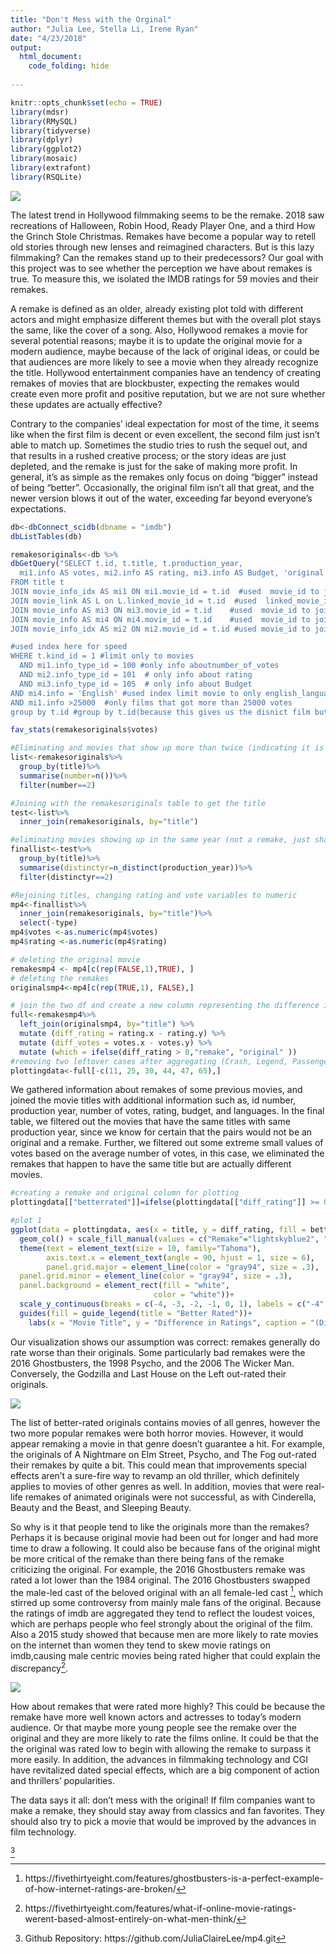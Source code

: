 ```yaml
---
title: "Don't Mess with the Orginal"
author: "Julia Lee, Stella Li, Irene Ryan"
date: "4/23/2018"
output:
  html_document:
    code_folding: hide
    
---
```


```r
knitr::opts_chunk$set(echo = TRUE)
library(mdsr)
library(RMySQL)
library(tidyverse)
library(dplyr)
library(ggplot2)
library(mosaic)
library(extrafont)
library(RSQLite)
```

![](https://www.denverlibrary.org/sites/dplorg/files/2016/07/hollywood-remakes.jpeg)




The latest trend in Hollywood filmmaking seems to be the remake. 2018 saw recreations of Halloween, Robin Hood, Ready Player One, and a third How the Grinch Stole Christmas. Remakes have become a popular way to retell old stories through new lenses and reimagined characters. But is this lazy filmmaking? Can the remakes stand up to their predecessors? Our goal with this project was to see whether the perception we have about remakes is true. To measure this, we isolated the IMDB ratings for 59 movies and their remakes. 

A remake is defined as an older, already existing plot told with different actors and might emphasize different themes but with the overall plot stays the same, like the cover of a song. Also, Hollywood remakes a movie for several potential reasons; maybe it is to update the original movie for a modern audience, maybe because of the lack of original ideas, or could be that audiences are more likely to see a movie when they already recognize the title. Hollywood entertainment companies have an tendency of creating remakes of movies that are blockbuster, expecting the remakes would create even more profit and positive reputation, but we are not sure whether these updates are actually effective? 

Contrary to the companies’ ideal expectation for most of the time, it seems like when the first film is decent or even excellent, the second film just isn’t able to match up. Sometimes the studio tries to rush the sequel out, and that results in a rushed creative process; or the story ideas are just depleted, and the remake is just for the sake of making more profit. In general, it’s as simple as the remakes only focus on doing “bigger” instead of being “better”. Occasionally, the original film isn’t all that great, and the newer version blows it out of the water, exceeding far beyond everyone’s expectations. 


```r
db<-dbConnect_scidb(dbname = "imdb")
dbListTables(db)
```

```r
remakesoriginals<-db %>%
dbGetQuery("SELECT t.id, t.title, t.production_year, 
  mi1.info AS votes, mi2.info AS rating, mi3.info AS Budget, 'original' AS type, mi4.info AS Languages
FROM title t 
JOIN movie_info_idx AS mi1 ON mi1.movie_id = t.id  #used  movie_id to join movie_info_idx to title
JOIN movie_link AS L on L.linked_movie_id = t.id  #used  linked_movie_id to join movie_link to title  
JOIN movie_info AS mi3 ON mi3.movie_id = t.id    #used  movie_id to join movie_info to title
JOIN movie_info AS mi4 ON mi4.movie_id = t.id    #used  movie_id to join movie_info to title
JOIN movie_info_idx AS mi2 ON mi2.movie_id = t.id #used movie_id to join movie_info_idx to title

#used index here for speed
WHERE t.kind_id = 1 #limit only to movies 
  AND mi1.info_type_id = 100 #only info aboutnumber_of_votes 
  AND mi2.info_type_id = 101  # only info about rating 
  AND mi3.info_type_id = 105  # only info about Budget
AND mi4.info = 'English' #used index limit movie to only english_language films 
AND mi1.info >25000  #only films that got more than 25000 votes
group by t.id #group by t.id(because this gives us the disnict film but it could have same title);") 

fav_stats(remakesoriginals$votes)
```

```r
#Eliminating and movies that show up more than twice (indicating it is not an original-remake pair)
list<-remakesoriginals%>%
  group_by(title)%>%
  summarise(number=n())%>%
  filter(number==2)

#Joining with the remakesoriginals table to get the title
test<-list%>%
  inner_join(remakesoriginals, by="title")

#eliminating movies showing up in the same year (not a remake, just share the same name)
finallist<-test%>%
  group_by(title)%>%
  summarise(distinctyr=n_distinct(production_year))%>%
  filter(distinctyr==2)

#Rejoining titles, changing rating and vote variables to numeric
mp4<-finallist%>%
  inner_join(remakesoriginals, by="title")%>%
  select(-type)
mp4$votes <-as.numeric(mp4$votes)
mp4$rating <-as.numeric(mp4$rating)
```

```r
# deleting the original movie
remakesmp4 <- mp4[c(rep(FALSE,1),TRUE), ]
# deleting the remakes
originalsmp4<-mp4[c(rep(TRUE,1), FALSE),]

# join the two df and create a new column representing the difference in vote and rating
full<-remakesmp4%>%
  left_join(originalsmp4, by="title") %>%
  mutate (diff_rating = rating.x - rating.y) %>%
  mutate (diff_votes = votes.x - votes.y) %>%
  mutate (which = ifelse(diff_rating > 0,"remake", "original" ))
#removing two leftover cases after aggregating (Crash, Legend, Passengers, The Avengers, The Gift, and Unknown)
plottingdata<-full[-c(11, 25, 30, 44, 47, 65),]
```


We gathered information about remakes of some previous movies, and joined the movie titles with additional information such as, id number, production year, number of votes, rating, budget, and languages. In the final table, we filtered out the movies that have the same titles with same production year, since we know for certain that the pairs would not be an original and a remake. Further,  we filtered out some extreme small values of votes based on the average number of votes, in this case, we eliminated the remakes that happen to have the same title but are actually different movies.


```r
#creating a remake and original column for plotting
plottingdata[["betterrated"]]=ifelse(plottingdata[["diff_rating"]] >= 0, "Remake", "Original")
```

```r

#plot 1
ggplot(data = plottingdata, aes(x = title, y = diff_rating, fill = betterrated))+ 
  geom_col() + scale_fill_manual(values = c("Remake"="lightskyblue2", "Original"="violet"))+
  theme(text = element_text(size = 10, family="Tahoma"),
        axis.text.x = element_text(angle = 90, hjust = 1, size = 6), 
        panel.grid.major = element_line(color = "gray94", size = .3),
  panel.grid.minor = element_line(color = "gray94", size = .3),
  panel.background = element_rect(fill = "white",
                                color = "white"))+ 
  scale_y_continuous(breaks = c(-4, -3, -2, -1, 0, 1), labels = c("-4", "-3", "-2", "-1", "0", "1"))+ 
  guides(fill = guide_legend(title = "Better Rated"))+
    labs(x = "Movie Title", y = "Difference in Ratings", caption = "(Difference = Remake - Original)")
```


Our visualization shows our assumption was correct: remakes generally do rate worse than their originals. Some particularly bad remakes were the 2016 Ghostbusters, the 1998 Psycho, and the 2006 The Wicker Man. Conversely, the Godzilla and Last House on the Left out-rated their originals.



![](http://1.bp.blogspot.com/-RJOmG9_eOs0/U4knEmzPK-I/AAAAAAAAAGk/uUco5oaDjq0/s1600/Godzilla+VS.jpg)





The list of better-rated originals contains movies of all genres, however the two more popular remakes were both horror movies. However, it would appear remaking a movie in that genre doesn’t guarantee a hit. For example, the originals of A Nightmare on Elm Street, Psycho, and The Fog out-rated their remakes by quite a bit. This could mean that improvements special effects aren’t a sure-fire way to revamp an old thriller, which definitely applies to movies of other genres as well. In addition, movies that were real-life remakes of animated originals were not successful, as with Cinderella, Beauty and the Beast, and Sleeping Beauty.

So why is it that people tend to like the originals more than the remakes? Perhaps it is because original movie had been out for longer and had more time to draw a following. It could also be because fans of the original might be more critical of the remake than there being fans of the remake criticizing the original. For example, the 2016 Ghostbusters remake was rated a lot lower than the 1984 original. The 2016 Ghostbusters swapped the male-led cast of the beloved original with an all female-led cast ^[https://fivethirtyeight.com/features/ghostbusters-is-a-perfect-example-of-how-internet-ratings-are-broken/], which stirred up some controversy from mainly male fans of the original. Because the ratings of imdb are aggregated they tend to reflect the loudest voices, which are perhaps people who feel strongly about the original of the film. Also a 2015 study showed that because men are more likely to rate movies on the internet than women they tend to skew movie ratings on imdb,causing male centric movies being rated higher that could explain the discrepancy^[https://fivethirtyeight.com/features/what-if-online-movie-ratings-werent-based-almost-entirely-on-what-men-think/].  


![](https://independentaustralia.net/_lib/slir/w900-h600/https://independentaustralia.net/i/article/img/article-9324-hero.jpg)


How about remakes that were rated more highly? This could be because the remake have more well known actors and actresses to today’s modern audience. Or that maybe more young people see the remake over the original and they are more likely to rate the films online. It could be that the the original was rated low to begin with allowing the remake to surpass it more easily. In addition, the advances in filmmaking technology and CGI have revitalized dated special effects, which are a big component of action and thrillers’ popularities.

The data says it all: don’t mess with the original! If film companies want to make a remake, they should stay away from classics and fan favorites. They should also try to pick a movie that would be improved by the advances in film technology. 



^[Github Repository: https://github.com/JuliaClaireLee/mp4.git]











